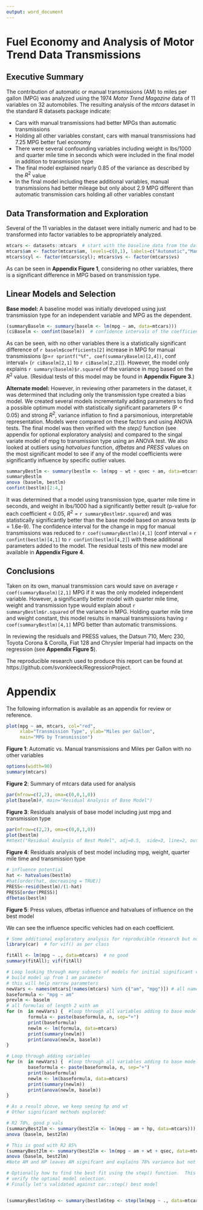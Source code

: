 ```yaml
---
output: word_document
---
```

Fuel Economy and Analysis of Motor Trend Data Transmissions
========================================================

## Executive Summary

The contribution of automatic or manual transmissions (AM) to miles per gallon (MPG) was analyzed using the 1974 _Motor Trend Magazine_ data of 11 variables on 32 automobiles.  The resulting analysis of the _mtcars_ dataset in the standard R datasets package indicate:

- Cars with manual transmissions had better MPGs than automatic transmissions
- Holding all other variables constant, cars with manual transmissions had 7.25 MPG better fuel economy
- There were several confounding variables including weight in lbs/1000 and quarter mile time in seconds which were included in the final model in addition to transmission type
- The final model explained nearly 0.85 of the variance as described by the $R^2$ value
- In the final model including these additional variables, manual transmissions had better mileage but only about 2.9 MPG different than automatic transmission cars holding all other variables constant

## Data Transformation and Exploration

Several of the 11 variables in the dataset were initially numeric and had to be transformed into factor variables to be appropriately analyzed.

```r
mtcars <- datasets::mtcars  # start with the baseline data from the datasets package
mtcars$am <- factor(mtcars$am, levels=c(0,1), labels=c("Automatic","Manual"))
mtcars$cyl <- factor(mtcars$cyl); mtcars$vs <- factor(mtcars$vs)
```
As can be seen in __Appendix Figure 1__, considering no other variables, there is a significant difference in MPG based on transmission type.

## Linear Models and Selection
__Base model:__
A baseline model was initially developed using just transmission type for an independent variable and MPG as the dependent.
```r
(summaryBaselm <- summary(baselm <- lm(mpg ~ am, data=mtcars)))
(ciBaselm <- confint(baselm))  # confidence intervals of the coefficients
```
As can be seen, with no other variables there is a statistically significant difference of `r baselm$coefficients[2]` increase in MPG for manual transmissions (p=`r sprintf("%f", coef(summaryBaselm)[2,4])`, conf interval= (`r ciBaselm[2,1]` to `r ciBaselm[2,2]`)). However, the model only explains `r summary(baselm)$r.squared` of the variance in mpg based on the $R^2$ value. (Residual tests of this model may be found in __Appendix Figure 3__.)

__Alternate model:__ However, in reviewing other parameters in the dataset, it was determined that including only the transmission type created a bias model.  We created several models incrementally adding parameters to find a possible optimum model with statistically significant parameters (P < 0.05) and strong $R^2$, variance inflation to find a parsimonious, interpretable representation.  Models were compared on these factors and using ANOVA tests.  The final model was then verified with the _step()_ function (see appendix for optional exploratory analysis) and compared to the singal variate model of mpg to transmission type using an ANOVA test.  We also looked at outliers using _hatvalues_ function, _dfbetas_ and _PRESS_ values on the most significant model to see if any of the model coefficients were significantly influence by specific outlier values.

```r
summaryBestlm <- summary(bestlm <- lm(mpg ~ wt + qsec + am, data=mtcars))
summaryBestlm 
anova (baselm, bestlm)
confint(bestlm)[2:4,]
```
It was determined that a model using transmission type, quarter mile time in seconds, and weight in lbs/1000 had a significantly better result (p-value for each coefficient < 0.05, $R^2$ = `r summaryBestlm$r.squared`) and was statistically significantly better than the base model based on anova tests (p = 1.6e-9). The confidence interval for the change in mpg for manual transmissions was reduced to `r coef(summaryBestlm)[4,1]` (conf interval = `r confint(bestlm)[4,1]` to `r confint(bestlm)[4,2]`) with these additional parameters added to the model.  The residual tests of this new model are available in __Appendix Figure 4__.

## Conclusions

Taken on its own, manual transmission cars would save on average `r coef(summaryBaselm)[2,1]` MPG if it was the only modeled independent variable.  However, a significantly better model with quarter mile time, weight and transmission type would explain about `r summaryBestlm$r.squared` of the variance in MPG.  Holding quarter mile time and weight constant, this model results in manual transmissions having `r coef(summaryBestlm)[4,1]` MPG better than automatic transmissions. 

In reviewing the residuals and PRESS values, the Datsun 710, Merc 230, Toyota Corona & Corolla, Fiat 128 and Chrysler Imperial had impacts on the regression (see __Appendix Figure 5__).

The reproducible research used to produce this report can be found at https://github.com/svonkleeck/RegressionProject.


# Appendix

The following information is available as an appendix for review or reference.

```r
plot(mpg ~ am, mtcars, col="red",
     xlab="Transmission Type", ylab="Miles per Gallon",
     main="MPG by Transmission")
```

__Figure 1__: Automatic vs. Manual transmissions and Miles per Gallon with no other variables

```r
options(width=90)
summary(mtcars)
```

__Figure 2__: Summary of mtcars data used for analysis

```r
par(mfrow=c(2,2), oma=c(0,0,1,0))
plot(baselm)#, main="Residual Analysis of Base Model")
```

__Figure 3__: Residuals analysis of base model including just mpg and transmission type


```r
par(mfrow=c(2,2), oma=c(0,0,1,0))
plot(bestlm)
#mtext("Residual Analysis of Best Model", adj=0.5,  side=3, line=2, outer=TRUE)
```

__Figure 4__: Residuals analysis of best model including mpg, weight, quarter mile time and transmission type

```r
# influence potential
hat <- hatvalues(bestlm)
#hat[order(hat, decreasing = TRUE)]
PRESS<-resid(bestlm)/(1-hat)
PRESS[order(PRESS)]
dfbetas(bestlm)
```

__Figure 5__: Press values, dfbetas influence and hatvalues of influence on the best model

We can see the influence specific vehicles had on each coefficient.

```r
# Some additional exploratory analysis for reproducible research but not included in the report
library(car)  # for vif() as per class

fitAll <- lm(mpg ~ ., data=mtcars)  # no good
summary(fitAll); vif(fitAll)

# Loop looking through many subsets of models for initial significant variables
# build model up from 1 am parameter
# this will help narrow parameters
newVars <- names(mtcars[!names(mtcars) %in% c("am", "mpg")]) # all names but am and mpg
baseformula <- "mpg ~ am"
prevlm <- baselm
# all formulas of length 2 with am
for (n  in newVars) {  #loop through all variables adding to base model
        formula <- paste(baseformula, n, sep="+")
        print(baseformula)
        newlm <- lm(formula, data=mtcars)
        print(summary(newlm))
        print(anova(newlm, baselm))
}

# Loop through adding variables
for (n  in newVars) {  #loop through all variables adding to base model
        baseformula <- paste(baseformula, n, sep="+")
        print(baseformula)
        newlm <- lm(baseformula, data=mtcars)
        print(summary(newlm))
        print(anova(newlm, baselm))
}

# As a result above, we keep seeing hp and wt
# Other significant methods explored:

# R2 78%, good p vals
(summaryBest2lm <- summary(best2lm <- lm(mpg ~ am + hp, data=mtcars))); 
anova (baselm, best2lm)

# This is good with R2 85%
(summaryBest2lm <- summary(best2lm <- lm(mpg ~ am + wt + qsec, data=mtcars))); 
anova (baselm, best2lm)
#Note AM and HP leaves AM signifcant and explains 78% variance but not best model as confirmed by step analysis.

# Optionally how to find the best fit using the step() function.  This is not part of the official analysis but was used to 
# verify the optimal model selection.
# Finally let's validated against car::step() best model


(summaryBestlmStep <- summary(bestlmStep <- step(lm(mpg ~ ., data=mtcars))))
```
